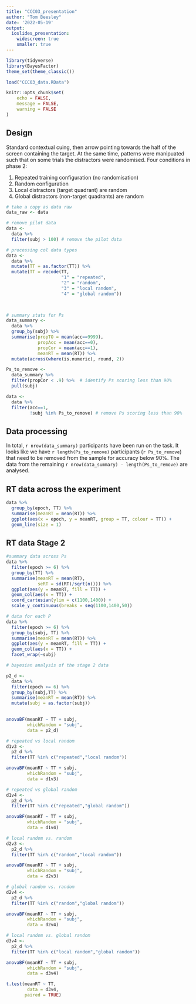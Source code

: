 ```yaml
---
title: "CCC03_presentation"
author: "Tom Beesley"
date: '2022-05-19'
output: 
  ioslides_presentation:
    widescreen: true
    smaller: true
---
```


```r

library(tidyverse)
library(BayesFactor)
theme_set(theme_classic())

load("CCC03_data.RData")

knitr::opts_chunk$set(
	echo = FALSE,
	message = FALSE,
	warning = FALSE
)
```

## Design

Standard contextual cuing, then arrow pointing towards the half of the screen containing the target. At the same time, patterns were manipuated such that on some trials the distractors were randomised. Four conditions in phase 2:

1. Repeated training configuration (no randomisation)
2. Random configuration
3. Local distractors (target quadrant) are random
4. Global distractors (non-target quadrants) are random

```r

# take a copy as data raw
data_raw <- data

# remove pilot data
data <- 
  data %>% 
  filter(subj > 100) # remove the pilot data

# processing col data types
data <- 
  data %>% 
  mutate(TT = as.factor(TT)) %>% 
  mutate(TT = recode(TT, 
                     "1" = "repeated",
                     "2" = "random",
                     "3" = "local random",
                     "4" = "global random"))
  


# summary stats for Ps
data_summary <- 
  data %>% 
  group_by(subj) %>% 
  summarise(propTO = mean(acc==9999),
            propAcc = mean(acc==0),
            propCor = mean(acc==1),
            meanRT = mean(RT)) %>% 
  mutate(across(where(is.numeric), round, 2))

Ps_to_remove <- 
  data_summary %>% 
  filter(propCor < .9) %>%  # identify Ps scoring less than 90%
  pull(subj)

data <- 
  data %>% 
  filter(acc==1,
         !subj %in% Ps_to_remove) # remove Ps scoring less than 90%

```

## Data processing

In total, `r nrow(data_summary)` participants have been run on the task. It looks like we have `r length(Ps_to_remove)` participants (`r Ps_to_remove`) that need to be removed from the sample for accuracy below 90%. The data from the remaining `r nrow(data_summary) - length(Ps_to_remove)` are analysed. 

## RT data across the experiment

```r
data %>% 
  group_by(epoch, TT) %>% 
  summarise(meanRT = mean(RT)) %>% 
  ggplot(aes(x = epoch, y = meanRT, group = TT, colour = TT)) +
  geom_line(size = 1)


```

## RT data Stage 2 

```r

#summary data across Ps
data %>% 
  filter(epoch >= 6) %>% 
  group_by(TT) %>% 
  summarise(meanRT = mean(RT),
            seRT = sd(RT)/sqrt(n())) %>% 
  ggplot(aes(y = meanRT, fill = TT)) +
  geom_col(aes(x = TT)) +
  coord_cartesian(ylim = c(1100,1400)) +
  scale_y_continuous(breaks = seq(1100,1400,50)) 

```

<!-- ## Data by participant -->

```r

# data for each P
data %>% 
  filter(epoch >= 6) %>% 
  group_by(subj, TT) %>% 
  summarise(meanRT = mean(RT)) %>% 
  ggplot(aes(y = meanRT, fill = TT)) +
  geom_col(aes(x = TT)) +
  facet_wrap(~subj)

```


```r
# bayesian analysis of the stage 2 data

p2_d <- 
  data %>% 
  filter(epoch >= 6) %>% 
  group_by(subj,TT) %>% 
  summarise(meanRT = mean(RT)) %>% 
  mutate(subj = as.factor(subj))
  

anovaBF(meanRT ~ TT + subj,
        whichRandom = "subj",
        data = p2_d)

# repeated vs local random
d1v3 <- 
  p2_d %>% 
  filter(TT %in% c("repeated","local random"))

anovaBF(meanRT ~ TT + subj,
        whichRandom = "subj",
        data = d1v3)

# repeated vs global random
d1v4 <- 
  p2_d %>% 
  filter(TT %in% c("repeated","global random"))

anovaBF(meanRT ~ TT + subj,
        whichRandom = "subj",
        data = d1v4)

# local random vs. random
d2v3 <- 
  p2_d %>% 
  filter(TT %in% c("random","local random"))

anovaBF(meanRT ~ TT + subj,
        whichRandom = "subj",
        data = d2v3)

# global random vs. random
d2v4 <- 
  p2_d %>% 
  filter(TT %in% c("random","global random"))

anovaBF(meanRT ~ TT + subj,
        whichRandom = "subj",
        data = d2v4)

# local random vs. global random 
d3v4 <- 
  p2_d %>% 
  filter(TT %in% c("local random","global random"))

anovaBF(meanRT ~ TT + subj,
        whichRandom = "subj",
        data = d3v4)

t.test(meanRT ~ TT,
        data = d3v4,
       paired = TRUE)

```


